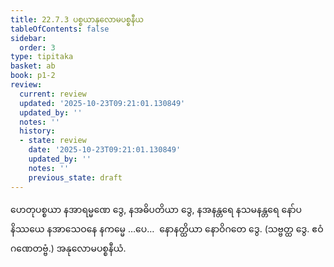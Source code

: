 ```yaml
---
title: 22.7.3 ပစ္စယာနုလောမပစ္စနီယ
tableOfContents: false
sidebar:
  order: 3
type: tipitaka
basket: ab
book: p1-2
review:
  current: review
  updated: '2025-10-23T09:21:01.130849'
  updated_by: ''
  notes: ''
  history:
  - state: review
    date: '2025-10-23T09:21:01.130849'
    updated_by: ''
    notes: ''
    previous_state: draft
---
```



<ReviewStatus review={frontmatter.review} showDetails={true} />

<HypothesisAnnotation frontmatter={frontmatter} />

<DynamicBreadcrumb />

<Division number="27" book="p1-2" e="ch" v="37" p="463">

<Paragraph number="2925" book="p1-2">
ဟေတုပစ္စယာ နအာရမ္မဏေ ဒွေ, နအဓိပတိယာ ဒွေ, နအနန္တရေ နသမနန္တရေ နော်ပနိဿယေ နအာသေဝနေ နကမ္မေ …ပေ…  နောနတ္ထိယာ နောဝိဂတေ ဒွေ. (သဗ္ဗတ္ထ ဒွေ. ဧဝံ ဂဏေတဗ္ဗံ.)

</Paragraph>
</Division>

<Paragraph number="2926" type="center" book="p1-2">
အနုလောမပစ္စနီယံ.
</Paragraph>